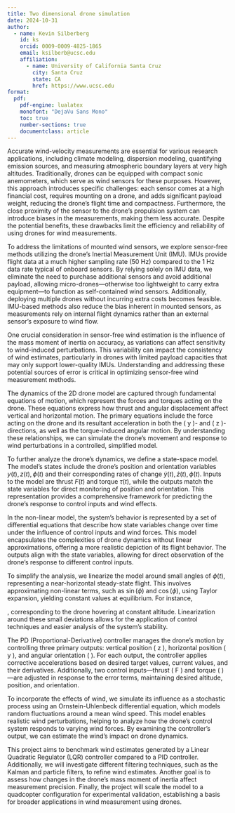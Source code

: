 ```yaml
---
title: Two dimensional drone simulation
date: 2024-10-31
author:
  - name: Kevin Silberberg
    id: ks
    orcid: 0009-0009-4825-1865
    email: ksilberb@ucsc.edu
    affiliation:
      - name: University of California Santa Cruz
        city: Santa Cruz
        state: CA
        href: https://www.ucsc.edu
format:
  pdf:
    pdf-engine: lualatex
    monofont: "DejaVu Sans Mono"
    toc: true
    number-sections: true
    documentclass: article
---
```


Accurate wind-velocity measurements are essential for various research applications, including climate modeling, dispersion modeling, quantifying emission sources, and measuring atmospheric boundary layers at very high altitudes. Traditionally, drones can be equipped with compact sonic anemometers, which serve as wind sensors for these purposes. However, this approach introduces specific challenges: each sensor comes at a high financial cost, requires mounting on a drone, and adds significant payload weight, reducing the drone’s flight time and compactness. Furthermore, the close proximity of the sensor to the drone’s propulsion system can introduce biases in the measurements, making them less accurate. Despite the potential benefits, these drawbacks limit the efficiency and reliability of using drones for wind measurements.


To address the limitations of mounted wind sensors, we explore sensor-free methods utilizing the drone’s Inertial Measurement Unit (IMU). IMUs provide flight data at a much higher sampling rate (50 Hz) compared to the 1 Hz data rate typical of onboard sensors. By relying solely on IMU data, we eliminate the need to purchase additional sensors and avoid additional payload, allowing micro-drones—otherwise too lightweight to carry extra equipment—to function as self-contained wind sensors. Additionally, deploying multiple drones without incurring extra costs becomes feasible. IMU-based methods also reduce the bias inherent in mounted sensors, as measurements rely on internal flight dynamics rather than an external sensor’s exposure to wind flow.


One crucial consideration in sensor-free wind estimation is the influence of the mass moment of inertia on accuracy, as variations can affect sensitivity to wind-induced perturbations. This variability can impact the consistency of wind estimates, particularly in drones with limited payload capacities that may only support lower-quality IMUs. Understanding and addressing these potential sources of error is critical in optimizing sensor-free wind measurement methods.


The dynamics of the 2D drone model are captured through fundamental equations of motion, which represent the forces and torques acting on the drone. These equations express how thrust and angular displacement affect vertical and horizontal motion. The primary equations include the force acting on the drone and its resultant acceleration in both the \( y \)- and \( z \)-directions, as well as the torque-induced angular motion. By understanding these relationships, we can simulate the drone's movement and response to wind perturbations in a controlled, simplified model.


To further analyze the drone’s dynamics, we define a state-space model. The model's states include the drone’s position and orientation variables $y(t), z(t), \phi(t)$ and their corresponding rates of change $\dot{y}(t), \dot{z}(t), \dot{\phi}(t)$. Inputs to the model are thrust $F(t)$ and torque $\tau(t)$, while the outputs match the state variables for direct monitoring of position and orientation. This representation provides a comprehensive framework for predicting the drone's response to control inputs and wind effects.


In the non-linear model, the system’s behavior is represented by a set of differential equations that describe how state variables change over time under the influence of control inputs and wind forces. This model encapsulates the complexities of drone dynamics without linear approximations, offering a more realistic depiction of its flight behavior. The outputs align with the state variables, allowing for direct observation of the drone's response to different control inputs.

To simplify the analysis, we linearize the model around small angles of $\phi(t)$, representing a near-horizontal steady-state flight. This involves approximating non-linear terms, such as $\sin(\phi)$ and $\cos(\phi)$, using Taylor expansion, yielding constant values at equilibrium. For instance, 
\begin{align}
	F_{eq}(t) &= mg\\
	\tau_{eq}(t) &= 0
\end{align}

, corresponding to the drone hovering at constant altitude. Linearization around these small deviations allows for the application of control techniques and easier analysis of the system's stability.

The PD (Proportional-Derivative) controller manages the drone's motion by controlling three primary outputs: vertical position \( z \), horizontal position \( y \), and angular orientation \( \phi \). For each output, the controller applies corrective accelerations based on desired target values, current values, and their derivatives. Additionally, two control inputs—thrust \( F \) and torque \( \tau \)—are adjusted in response to the error terms, maintaining desired altitude, position, and orientation.

To incorporate the effects of wind, we simulate its influence as a stochastic process using an Ornstein-Uhlenbeck differential equation, which models random fluctuations around a mean wind speed. This model enables realistic wind perturbations, helping to analyze how the drone’s control system responds to varying wind forces. By examining the controller’s output, we can estimate the wind’s impact on drone dynamics.

This project aims to benchmark wind estimates generated by a Linear Quadratic Regulator (LQR) controller compared to a PID controller. Additionally, we will investigate different filtering techniques, such as the Kalman and particle filters, to refine wind estimates. Another goal is to assess how changes in the drone’s mass moment of inertia affect measurement precision. Finally, the project will scale the model to a quadcopter configuration for experimental validation, establishing a basis for broader applications in wind measurement using drones.


